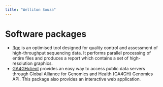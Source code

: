 ```yaml
---
title: "Welliton Souza"
---
```


# Software packages

- [Rqc](http://bioconductor.org/packages/Rqc/) is an optimised tool designed for
quality control and assessment of high-throughput sequencing data. It performs
parallel processing of entire files and produces a report which contains a set
of high-resolution graphics.
- [GA4GHclient](https://github.com/labbcb/GA4GHclient) provides an easy way to
access public data servers through Global Alliance for Genomics and Health
(GA4GH) Genomics API. This package also provides an interactive web application.
